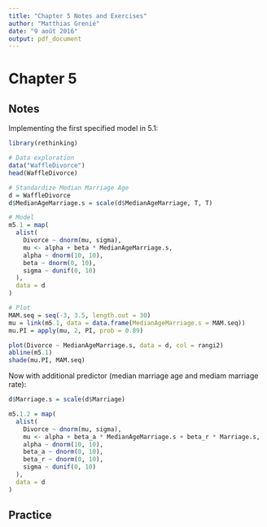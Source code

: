 ```yaml
---
title: "Chapter 5 Notes and Exercises"
author: "Matthias Grenié"
date: "9 août 2016"
output: pdf_document
---
```


# Chapter 5

## Notes

Implementing the first specified model in 5.1:
\begin{align*}
  D_i \sim& \text{Normal}(\mu_i, \sigma) \\
  \mu_i =& \alpha + \beta_A A_i \\
  \alpha \sim& \text{Normal}(10, 10) \\
  \beta_A \sim& \text{Normal}(0, 10) \\
  \sigma \sim& \text{Uniform}(0, 10)
\end{align*}

```r
library(rethinking)

# Data exploration
data("WaffleDivorce")
head(WaffleDivorce)

# Standardize Median Marriage Age
d = WaffleDivorce
d$MedianAgeMarriage.s = scale(d$MedianAgeMarriage, T, T)

# Model
m5.1 = map(
  alist(
    Divorce ~ dnorm(mu, sigma),
    mu <- alpha + beta * MedianAgeMarriage.s,
    alpha ~ dnorm(10, 10),
    beta ~ dnorm(0, 10),
    sigma ~ dunif(0, 10)
  ),
  data = d
)

# Plot
MAM.seq = seq(-3, 3.5, length.out = 30)
mu = link(m5.1, data = data.frame(MedianAgeMarriage.s = MAM.seq))
mu.PI = apply(mu, 2, PI, prob = 0.89)

plot(Divorce ~ MedianAgeMarriage.s, data = d, col = rangi2)
abline(m5.1)
shade(mu.PI, MAM.seq)
```

Now with additional predictor (median marriage age and mediam marriage rate):

```r
d$Marriage.s = scale(d$Marriage)

m5.1.2 = map(
  alist(
    Divorce ~ dnorm(mu, sigma),
    mu <- alpha + beta_a * MedianAgeMarriage.s + beta_r * Marriage.s,
    alpha ~ dnorm(10, 10),
    beta_a ~ dnorm(0, 10),
    beta_r ~ dnorm(0, 10),
    sigma ~ dunif(0, 10)
  ),
  data = d
)
```


## Practice
